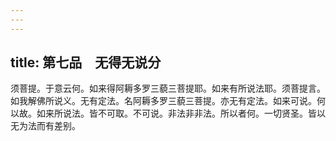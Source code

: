 ```yaml
---
---
---
```

title: 第七品　无得无说分
---




须菩提。于意云何。如来得阿耨多罗三藐三菩提耶。如来有所说法耶。须菩提言。如我解佛所说义。无有定法。名阿耨多罗三藐三菩提。亦无有定法。如来可说。何以故。如来所说法。皆不可取。不可说。非法非非法。所以者何。一切贤圣。皆以无为法而有差别。